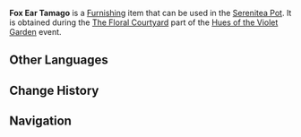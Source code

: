 {{Furnishing Infobox
|id             = 373843
|image          = Item Fox Ear Tamago.png
|category       = Main Flower
|rarity         = 3
|description    = A vivid main flower of [[Inazuma]]. It has thin, pointed petals shaped like fox ears and a yellow shade that is light and bright.
|event          = Hues of the Violet Garden
|source1        = [[Hues of the Violet Garden/The Floral Courtyard|The Floral Courtyard]] event
}}
'''Fox Ear Tamago''' is a [[Furnishing]] item that can be used in the [[Serenitea Pot]]. It is obtained during the [[Hues of the Violet Garden/The Floral Courtyard|The Floral Courtyard]] part of the [[Hues of the Violet Garden]] event.

==Other Languages==
{{Other Languages|default_hidden=1
|en      = Fox Ear Tamago
|zhs     = 狐耳玉子
|zhs_rm  = Hú Ěr Yùzi
|zht     = 狐耳玉子
|zht_rm  = Hú Ěr Yùzi
|ja      = 狐耳玉子
|ja_rm   = Kitsunemimi Tamago{{Assumed}}
|ko      = 개나리색 여우 귀
|ko_rm   = Gaenarisaek Yeo'u Gwi
|es      = Oreja de zorro
|fr      = Oreille-de-renard nankin
|ru      = Нефритовое лисье ухо
|th      = ดอกส้มอ่อนหูจิ้งจอก
|th_rm   = Dok Som On Hu Chingchok
|vi      = Hạt Ngọc Tai Cáo
|de      = Fuchsohr
|id      = Lancipnya Telinga Rubah
|pt      = Orelha de Raposa
}}

==Change History==
{{Change History|2.6}}

==Navigation==
{{Furnishing Navbox/Subsystems|curio}}